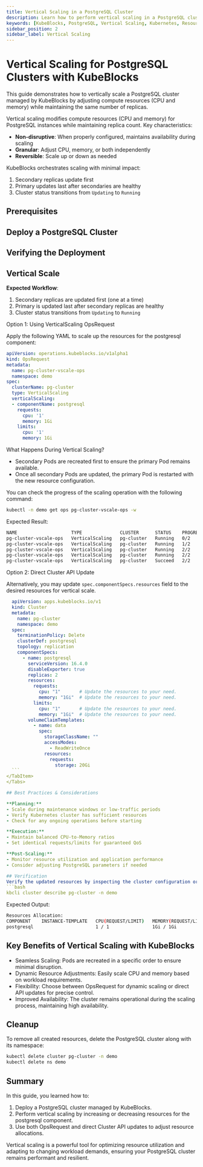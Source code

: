 ```yaml
---
title: Vertical Scaling in a PostgreSQL Cluster
description: Learn how to perform vertical scaling in a PostgreSQL cluster managed by KubeBlocks to optimize resource utilization and improve performance.
keywords: [KubeBlocks, PostgreSQL, Vertical Scaling, Kubernetes, Resources]
sidebar_position: 2
sidebar_label: Vertical Scaling
---
```





# Vertical Scaling for PostgreSQL Clusters with KubeBlocks

This guide demonstrates how to vertically scale a PostgreSQL cluster managed by KubeBlocks by adjusting compute resources (CPU and memory) while maintaining the same number of replicas.

Vertical scaling modifies compute resources (CPU and memory) for PostgreSQL instances while maintaining replica count. Key characteristics:

- **Non-disruptive**: When properly configured, maintains availability during scaling
- **Granular**: Adjust CPU, memory, or both independently
- **Reversible**: Scale up or down as needed

KubeBlocks orchestrates scaling with minimal impact:
1. Secondary replicas update first
2. Primary updates last after secondaries are healthy
3. Cluster status transitions from `Updating` to `Running`

## Prerequisites


<Prerequisites />

## Deploy a PostgreSQL Cluster


<CreatePGCluster />

## Verifying the Deployment


<VerifyPGCluster />

## Vertical Scale

**Expected Workflow**:

1. Secondary replicas are updated first (one at a time)
1. Primary is updated last after secondary replicas are healthy
1. Cluster status transitions from `Updating` to `Running`

<Tabs>
  <TabItem value="opsRequest" label="OpsRequest API" default>
  Option 1: Using VerticalScaling OpsRequest

  Apply the following YAML to scale up the resources for the postgresql component:

  ```yaml
  apiVersion: operations.kubeblocks.io/v1alpha1
  kind: OpsRequest
  metadata:
    name: pg-cluster-vscale-ops
    namespace: demo
  spec:
    clusterName: pg-cluster
    type: VerticalScaling
    verticalScaling:
    - componentName: postgresql
      requests:
        cpu: '1'
        memory: 1Gi
      limits:
        cpu: '1'
        memory: 1Gi
  ```
  What Happens During Vertical Scaling?
  - Secondary Pods are recreated first to ensure the primary Pod remains available.
  - Once all secondary Pods are updated, the primary Pod is restarted with the new resource configuration.


  You can check the progress of the scaling operation with the following command:

  ```bash
  kubectl -n demo get ops pg-cluster-vscale-ops -w
  ```

  Expected Result:
  ```bash
  NAME                    TYPE              CLUSTER      STATUS    PROGRESS   AGE
  pg-cluster-vscale-ops   VerticalScaling   pg-cluster   Running   0/2        52s
  pg-cluster-vscale-ops   VerticalScaling   pg-cluster   Running   1/2        64s
  pg-cluster-vscale-ops   VerticalScaling   pg-cluster   Running   2/2        2m6s
  pg-cluster-vscale-ops   VerticalScaling   pg-cluster   Running   2/2        2m6s
  pg-cluster-vscale-ops   VerticalScaling   pg-cluster   Succeed   2/2        2m6s
  ```
  </TabItem>

  <TabItem value="ClusterAPI" label="Cluster API">

  Option 2: Direct Cluster API Update

  Alternatively, you may update `spec.componentSpecs.resources` field to the desired resources for vertical scale.

  ```yaml
    apiVersion: apps.kubeblocks.io/v1
    kind: Cluster
    metadata:
      name: pg-cluster
      namespace: demo
    spec:
      terminationPolicy: Delete
      clusterDef: postgresql
      topology: replication
      componentSpecs:
        - name: postgresql
          serviceVersion: 16.4.0
          disableExporter: true
          replicas: 2
          resources:
            requests:
              cpu: "1"       # Update the resources to your need.
              memory: "1Gi"  # Update the resources to your need.
            limits:
              cpu: "1"       # Update the resources to your need.
              memory: "1Gi"  # Update the resources to your need.
          volumeClaimTemplates:
            - name: data
              spec:
                storageClassName: ""
                accessModes:
                  - ReadWriteOnce
                resources:
                  requests:
                    storage: 20Gi
    ```
  </TabItem>
</Tabs>

## Best Practices & Considerations

**Planning:**
- Scale during maintenance windows or low-traffic periods
- Verify Kubernetes cluster has sufficient resources
- Check for any ongoing operations before starting

**Execution:**
- Maintain balanced CPU-to-Memory ratios
- Set identical requests/limits for guaranteed QoS

**Post-Scaling:**
- Monitor resource utilization and application performance
- Consider adjusting PostgreSQL parameters if needed

## Verification
Verify the updated resources by inspecting the cluster configuration or Pod details:
```bash
kbcli cluster describe pg-cluster -n demo
```

Expected Output:
```bash
Resources Allocation:
COMPONENT    INSTANCE-TEMPLATE   CPU(REQUEST/LIMIT)   MEMORY(REQUEST/LIMIT)   STORAGE-SIZE   STORAGE-CLASS
postgresql                       1 / 1                1Gi / 1Gi               data:20Gi      standard
```

## Key Benefits of Vertical Scaling with KubeBlocks
- Seamless Scaling: Pods are recreated in a specific order to ensure minimal disruption.
- Dynamic Resource Adjustments: Easily scale CPU and memory based on workload requirements.
- Flexibility: Choose between OpsRequest for dynamic scaling or direct API updates for precise control.
- Improved Availability: The cluster remains operational during the scaling process, maintaining high availability.

## Cleanup
To remove all created resources, delete the PostgreSQL cluster along with its namespace:
```bash
kubectl delete cluster pg-cluster -n demo
kubectl delete ns demo
```

## Summary
In this guide, you learned how to:
1. Deploy a PostgreSQL cluster managed by KubeBlocks.
2. Perform vertical scaling by increasing or decreasing resources for the postgresql component.
3. Use both OpsRequest and direct Cluster API updates to adjust resource allocations.

Vertical scaling is a powerful tool for optimizing resource utilization and adapting to changing workload demands, ensuring your PostgreSQL cluster remains performant and resilient.